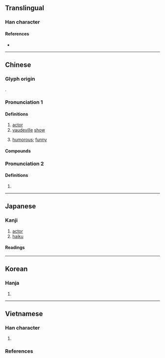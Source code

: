 {{character info}}
==Translingual==

===Han character===
{{Han char|rn=9|rad=人|as=08|sn=10|four=21211|canj=OLMY|ids=⿰亻非}}

====References====
* {{Han ref|kx=0106.100|dkj=00726|dj=0226.050|hdz=10174.030|uh=4FF3|ud=20467|bh=ADD6|bd=44502}}

----

==Chinese==
{{zh-forms}}

===Glyph origin===
{{Han etym}}
{{Han compound|人|alt1=亻|t1=person|非|ls=psc|c1=s|c2=p}}.

===Pronunciation 1===
{{zh-pron
|m=pái
|c=paai4
|mn=tw:pai/tw:pâi
|mc=y
|oc=y
|ma=
|cat=n,a
}}

====Definitions====
{{zh-hanzi}}

# [[actor]]
# [[vaudeville]] [[show]]
# {{lb|zh|literary}} [[humorous]]; [[funny]]

====Compounds====
{{zh-der|俳笑|俳體|俳優體|俳倡|俳句|俳賦|俳諧|俳優|俳謔|詼俳|囂俳:hiau-pai;Min Nan}}

===Pronunciation 2===
{{zh-pron
|m=pái
|cat=
}}

====Definitions====
{{zh-hanzi}}

# {{zh-only|俳佪}}

----

==Japanese==

===Kanji===
{{ja-kanji|grade=6|rs=人08}}

# [[actor]]
# [[haiku]]

====Readings====
{{ja-readings
|goon=べ
|kanon=はい
|kun=わざおぎ-
}}

----

==Korean==

===Hanja===
{{ko-hanja|hangeul=배|rv=bae|mr=pae}}

# {{rfdef|ko|sort=人08}}

----

==Vietnamese==

===Han character===
{{vi-readings|rs=人08
|hanviet=bài-btcn
|phienthiet=
|nom=
}}

# {{rfdef|vi|sort=人08}}

===References===
<references/>